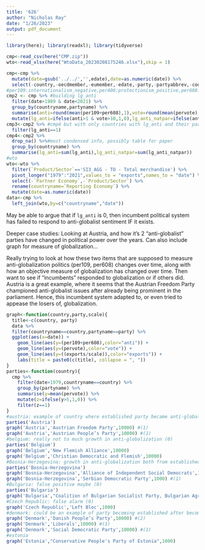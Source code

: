```yaml
---
title: '626'
author: "Nicholas Ray"
date: "1/26/2023"
output: pdf_document
---
```

```r
library(here); library(readxl); library(tidyverse)
```
```r
cmp<-read_csv(here("CMP.zip"))
wto<-read_xlsx(here("WtoData_20230208175246.xlsx"),skip = 1)
```
```r
cmp<-cmp %>%
  mutate(date=gsub('../../','',edate),date=as.numeric(date)) %>%
  select(-country,-oecdmember,-eumember,-edate,-party,-partyabbrev,-coderid,-manual,-coderyear,-testresult,-testeditsim,-voteest,-presvote,-progtype,-datasetorigin,-corpusversion,-total,-peruncod)
#per109:internationalism_negative,per406:protectionism_positive,per608:multiculturalism_negative,per601:national_...
cmp2 <- cmp %>% #building lg_anti
  filter(date>1989 & date<2021) %>%
  group_by(countryname,partyname) %>%
  summarise(anti=round(mean(per109+per608),1),vote=round(mean(pervote),1),parfam=mean(parfam)) %>%
  mutate(lg_anti=ifelse(anti>1 & vote>10,1,0),lg_anti_natpar=ifelse(anti>1 & vote>10 & parfam==70,1,0))
cmp3<-cmp2 %>% #cmp4 but with only countries with lg_anti and their party names (allows us to see what parties in cmp4)
  filter(lg_anti==1)
cmp4<-cmp2 %>%
  drop_na() %>%#most condensed info, possibly table for paper
  group_by(countryname) %>%
  summarise(lg_anti=sum(lg_anti),lg_anti_natpar=sum(lg_anti_natpar))
#wto
wto<-wto %>%
  filter(`Product/Sector`=='SI3_AGG - TO - Total merchandise') %>%
  pivot_longer("1979":"2021",values_to = "exports",names_to = "date") %>%
  select(-`Partner Economy`,-`Product/Sector`) %>%
  rename(countryname=`Reporting Economy`) %>%
  mutate(date=as.numeric(date))
data<-cmp %>%
  left_join(wto,by=c("countryname","date"))
```

May be able to argue that if `lg_anti` is 0, then incumbent political system has failed to respond to anti-globalist sentiment IF it exists.

Deeper case studies: Looking at Austria, and how it's 2 "anti-globalist" parties have changed in political power over the years. Can also include graph for measure of globalization...

Really trying to look at how these two items that are supposed to measure anti-globalization politics (per109, per608) changes over time, along with how an objective measure of globalization has changed over time. Then want to see if "incumbents" responded to globalization or if others did. Austria is a great example, where it seems that the Austrian Freedom Party championed anti-globalist issues after already being prominent in the parliament. Hence, this incumbent system adapted to, or even tried to appease the losers of, globalization. 

```r
graph<-function(country,party,scale){
  title<-c(country, party)
  data %>%
  filter(countryname==country,partyname==party) %>%
  ggplot(aes(x=date)) +
    geom_line(aes(y=(per109+per608),color="anti")) +
    geom_line(aes(y=(pervote),color="vote")) +
    geom_line(aes(y=((exports/scale)),color="exports")) +
    labs(title = paste0(c(title), collapse = ", "))
}
parties<-function(country){
  cmp %>%
    filter(date>1979,countryname==country) %>%
    group_by(partyname) %>%
    summarise(y=mean(pervote)) %>%
    mutate(z=ifelse(y>5,1,0)) %>%
    filter(z==1)
}
#austria: example of country where established party became anti-globalist as trade increased (1)
parties('Austria')
graph('Austria','Austrian Freedom Party',10000) #(1)
graph('Austria','Austrian People’s Party',10000) #(1)
#belgium: really not to much growth in anti-globalization (0)
parties('Belgium')
graph('Belgium','New Flemish Alliance',10000)
graph('Belgium','Christian Democratic and Flemish',10000)
#Bosnia-Herzegovina: growth in anti-globalization both from established parties (1)
parties('Bosnia-Herzegovina')
graph('Bosnia-Herzegovina','Alliance of Independent Social Democrats',1000) #(1)
graph('Bosnia-Herzegovina','Serbian Democratic Party',1000) #(1)
#Bulgaria: false positive maybe (0)
parties('Bulgaria')
graph('Bulgaria',"Coalition of Bulgarian Socialist Party, Bulgarian Agrarian People’s Union - Alexandar Stambolijski and Political Club 'Ekoglasnost'",1000)
#Czech Republic: false alarm (0)
graph('Czech Republic','Left Bloc',1000)
#denmark: could be an example of party becoming established after becoming anti-globalist (2) and established becoming anti-globalist (1)
graph('Denmark','Danish People’s Party',10000) #(2)
graph('Denmark','Liberals',10000) #(1)
graph('Denmark','Social Democratic Party',10000) #(1)
#estonia
graph('Estonia',"Conservative People's Party of Estonia",1000)
```

